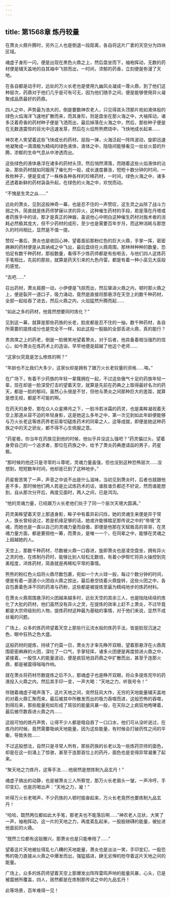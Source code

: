 ```yaml
---
---
---
```

title: 第1568章 炼丹较量
---



在萧炎火鼎升腾时，另外三人也是倒退一段距离，各自将这片广袤的天空分为四块区域。

魂虚子身形一闪，便是出现在黑色火鼎之上，然后盘坐而下，袖袍挥动，无数的药材便是辅天盖地的自其袖中飞掠而出，一时间，浓郁的药香，立刻便是弥漫了天地。

在各自都是动手时，远处的万火长老也是使用九幽风炎凝成一尊火鼎，到了他们这种层次，药鼎对于他们几乎是可有可无，因为他们随手之间，便是能够使用异火凝聚成品质最好的药鼎。

四人之中，声势最为浩大的，倒是要数神农老人，只见得其头顶那片宛如液体般的绿色火焰海洋飞速地扩散而来，而其身形，则是盘坐在那火海之中，大袖挥动，诸多泛着奇香的药材种子便是飞洒而出，最后掉落在火海之中，然后，那些种子便是在无数道震惊的目光中迅速发芽，然后在火焰熊熊燃烧中，飞快地成长起来……

神农老人笑望着这些飞快成长的药材，屈指一弹，火海泛起一阵阵波动，旋即迅速地凝聚成一滴滴极为精纯的绿色液体，液体之中，隐隐间能够看见一丝丝火苗的升腾，浓郁的生命气息从中渗透而出。

这些绿色的液体悬浮在诸多的药材头顶，然后悄然滑落，而随着这些火焰液体的沾染，那些药材就如同服用了催化剂一般，成长速度暴涨，短短十数分钟的时间，一枚枚种子，便是变成了一株株各种各样的珍稀药材，一时间，绿色火海之中，诸多还透着新鲜的药材袅袅升起，在绿色的火海之中，欢悦而动。

“不愧是生灵之焱……”

远处的萧炎，见到这般神奇一幕，也是忍不住的一声赞叹，这生灵之焱除了战斗力弱之外，简直就是炼药师梦寐以求的异火，这种催生药材的手段，若是落在丹塔或者药族手中的话，那才是真正的神器，虽说他心中明白这种催生药材对施术者的消耗必然极其庞大，但不少药材的成形，至少也是需要百年岁月，而这种消耗与那悠久的时间相比，显然是不值一提。

赞叹一番后，萧炎也是收回心神，望着面前那粉红色的巨大火鼎，手掌一挥，密密麻麻的药材便是从其纳戒之中飞出，最后盘绕在火鼎周围，那林林种种的数量，恐怕足有数千种药材，那般数量，看得不少炼药师都是有些咂舌，与他们四人这炼药手笔相比，先前的那些，就算是药天引来的九色丹雷，都是有着一种小巫见大巫般的感觉。

“去吧……”

召出药材，萧炎肩膀一动，小伊便是飞掠而出，然后窜进火鼎之内，顿时那火鼎之上，便是裂开一道口子，吸力涌动，竟然是直接将那悬浮在天空上的数千种药材，全部一起给吞了进去，然后火鼎之内，火焰猛然升腾而起……

“如此之多的药材，他竟然想要同时炼化？”

见到这一幕，就算是那些药族的长老，脸皮都是忍不住的一抽，数千种药材，各自所需要的提炼成分也是完全不一样，如此这般一股脑的全部丢进火鼎，真的能行？

贵宾席之上的药老，倒是一脸微笑地望着萧炎，对于后者，他具备着相当强烈的信心，如今萧炎在炼药术上的造诣，早早地便是超越了他这个老师……

“这家伙究竟是怎么修炼的啊？”

“年龄也不比我们大多少，这家伙却是拥有了跟万火长老较量的资格……唉。”

在广场下，有着不少药族的年轻一辈簇拥在一起，不过这些傲气十足的药族年轻一辈，现在却是一脸深受打击的望着天空，就算是先前在药典之上取得最好名次的药天，都是一脸的郁闷，虽然心头很是不甘，但他与萧炎之间那种巨大的差距，就算是想无视，都是不可能的啊。

在药天的身旁，那在众人众星捧月之下，一脸冷若冰霜的药灵，也是美眸凝视着天空上那道从容不迫的年轻身影，这是她这么多年之中，第一次见到如此年龄便能够与万火长老这等炼药界老前辈切磋炼药术的同辈之人，这等成就，即便是她这种药族之中的天之骄女，都不得不心生佩服之意。

“药星极，你当年在药族见到他的时候，他似乎并没这么强吧？”药灵偏过头，望着身旁自己的一个追求者，那位在药族之中，给予了萧炎药典邀请函的男子，药星极。

“那时候的他还只是寻常的斗尊呢，灵魂力量虽强，但也没到这种恐怖层次……没想到，短短数年时间，他却是已到了这种地步。”

药星极苦笑了一声，声音之中说不出是什么滋味，当初见到萧炎时，后者也就跟他差不多，那时候他们两人若是比试炼药术的话，谁胜谁负都还不好说，然而谁能想到，自从那次分开后，再度见面时，两人之间，已是鸿沟。

“他的灵魂力量，已经跟万火长老他们处于了同一个层次天境大圆满。”

药灵美眸望着天空上那道身影，眸子中有着异彩闪烁，她的灵魂生来便是异于常人，族长曾经说过，若是机缘足够的话，她或许能够踏足那传说之中的“帝境”灵魂，而她也是一直以自己的灵魂力量而自傲，即便是他那在天赋极高的哥哥，在灵魂力量方面，都是要弱他一筹，而萧炎，是唯一一个，在同辈之中，能够在灵魂之上超越她的人。

天空上，那数千种药材，尽数被火鼎一口吞进，旋即萧炎也是凌空盘坐，拥有异火之灵的他，在炼制丹药时，能够比别人轻松无数倍，有着小伊帮忙将异火操控到完美程度，淬炼药材，简直就是再稀松平常的事情。

熊熊的粉红色火焰将火鼎尽数包裹，宛如一个大火球一般，每过个数分钟的时间，便是有着一道道小火团自火鼎之掠出，最后悬空绕着火鼎旋转，这些火团之中，各自包裹着色泽不同的药液与药粉，这些都是被提炼至最为精纯地步的炼药材料。

在萧炎火鼎周围悬浮的火团越来越多时，远处天空的其余三人，也是陆陆续续的炼化了大批的药材，他们虽然没有异火之灵，在提炼的效率上赶不上萧炎，不过毕竟都是大宗师级别的人物，提炼药材这种最为基础的事情，对于他们来说，显然不成丝毫的问题。

广场上，众多的炼药师望着天空上那些行云流水般的炼药手法，皆是脸现沉迷之色，眼中狂热之色大盛。

这般药材的提炼，持续了约莫一日，萧炎方才率先睁开双眼，望着那悬浮在火鼎周围密密麻麻的火团，深吐了一口气，手掌轻挥，诸多火团便是再度掠进火鼎之中，紧接着，一股惊人的能量波动，便是疯狂地自药鼎之中扩散而出，甚至于连那火鼎，都是被震得嗡嗡作响。

就在萧炎将药材尽数提炼之后不久，那魂虚子也是睁开双眼，将众多提炼完毕的药液投入火鼎之内，然后其手印一变，一声大喝：“天地之力，听我号令！”

伴随着魂虚子喝声落下，这片天地之间，突然狂风大作，无穷的天地能量辅天盖地的对着火鼎汇聚而来，最后被其中所散发而出的吸力吞噬而进，这般恐怖的吞噬，到得后来，那些能量宛如形成了斑驳的能量风暴一般，在天际之上疯狂地咆哮着，最后被尽数吞进火鼎之内……

这般可怕的炼丹声势，让得不少人都是暗自吞了一口口水，他们可从没听说过，在炼丹的时候，竟然需要吸纳天地能量，因为这些能量，有时候会打破药性之间的平衡，导致失败……

不过这般想法，自然只是寻常人所有，那些药族的长老以及一些炼药宗师的面色，却是在这一刻涌上了惊骇，甚至于连那首位上的药丹，面色也是变得异常凝重了起来。

“聚天地之力炼丹，这等手法……他居然是想炼制九品玄丹！”

魂虚子搞出的动静，也是被萧炎三人所察觉，那万火长老眉头一皱，一声冷哼，手印变幻，也是厉喝出声：“天地之力，凝！”

听得万火长老喝声，不少药族的人顿时振奋起来，万火长老竟然也要炼制九品玄丹！

“哈哈，既然两位都如此大手笔，那老夫也不能落后啊……”神农老人见状，大笑了一声，袖袍挥动，这一片的天地之力，再度紊乱起来，一股股磅礴的能量，被扯进他面前的火鼎。

“既然三位都有这般雅兴，那萧炎也是只能奉陪了……”

望着这片天地被扯得乱七八糟的天地能量，萧炎也是淡淡一笑，手印变幻，一股恐怖的吸力直接从火鼎之中爆发而出，强猛插进，肆无忌惮的抢夺着这片天地之间的能量。

广场上，众多的炼药师望着天空上那爆发出阵阵雷鸣声响的能量风暴，心头，已是被震撼所覆盖，四人，居然都是在炼制那传说之中的九品玄丹！

此等场景，百年难得一见！